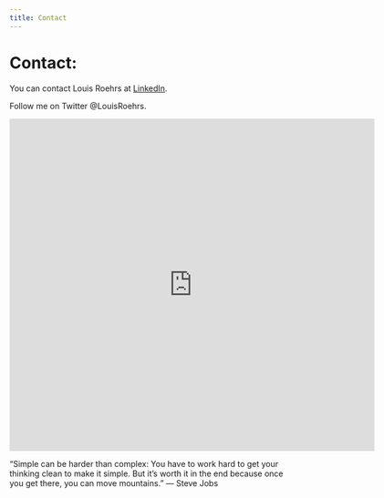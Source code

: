 ```yaml
---
title: Contact
---
```


# Contact:

You can contact Louis Roehrs at [LinkedIn](https://www.linkedin.com/in/louisroehrs).

Follow me on Twitter @LouisRoehrs.

<iframe src="https://docs.google.com/forms/d/e/1FAIpQLScAdtR7kWMoKRjqEbubXLVH5Vh6aA_7SITKTdNnjsJ5kW_QNg/viewform?embedded=true" width="640" height="584" frameborder="0" marginheight="0" marginwidth="0">Loading…</iframe>


“Simple can be harder than complex: You have to work hard to get your thinking clean to make it simple. But it’s worth it in the end because once you get there, you can move mountains.” — Steve Jobs


